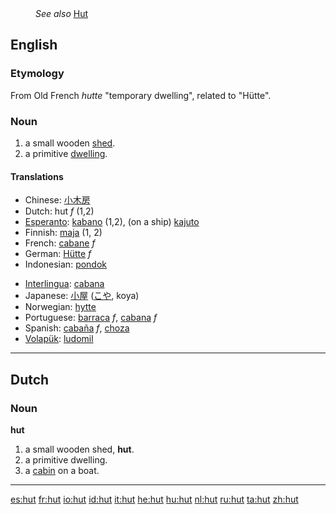 :''See also'' [[Hut]]
==English==
===Etymology===
From Old French ''hutte'' "temporary dwelling", related to {{G.}} "H&uuml;tte".
=== Noun ===
#a small wooden [[shed]].
#a primitive [[dwelling]].

====Translations====
{{top}}
*Chinese: [[小木房]]
*Dutch: hut ''f'' (1,2)
*[[Esperanto]]: [[kabano]] (1,2), (on a ship) [[kajuto]]
*Finnish: [[maja]] (1, 2)
*French: [[cabane]] ''f''
*German: [[Hütte]] ''f''
*Indonesian: [[pondok]]
{{mid}}
*[[Interlingua]]: [[cabana]]
*Japanese: [[小屋]] ([[こや]], koya)
*Norwegian: [[hytte]]
*Portuguese: [[barraca]] ''f'', [[cabana]] ''f''
*Spanish: [[cabaña]] ''f'', [[choza]] {{f}}
*[[Volapük]]: [[ludomil]]
{{bottom}}

----

==Dutch==
=== Noun ===
'''hut'''
#a small wooden shed, '''hut'''.
#a primitive dwelling.
#a [[cabin]] on a boat.

----

[[es:hut]]
[[fr:hut]]
[[io:hut]]
[[id:hut]]
[[it:hut]]
[[he:hut]]
[[hu:hut]]
[[nl:hut]]
[[ru:hut]]
[[ta:hut]]
[[zh:hut]]